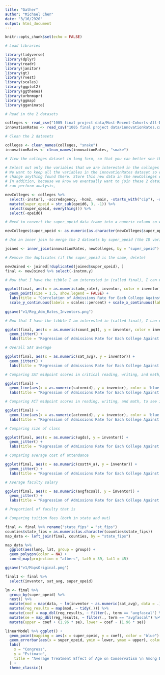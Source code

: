 ```yaml
---
title: "Gather"
author: "Michael Chen"
date: "3/16/2020"
output: html_document
---
```


```r
knitr::opts_chunk$set(echo = FALSE)

# Load libraries

library(tidyverse)
library(dplyr)
library(readr)
library(janitor)
library(gt)
library(rvest)
library(scales)
library(ggplot2)
library(ggthemes)
library(urbnmapr)
library(ggmap)
library(gganimate)
```

```r

# Read in the 2 datasets

colleges <- read_csv("1005 final project data/Most-Recent-Cohorts-All-Data-Elements (1).csv")
innovationRates <- read_csv("1005 final project data/innovationRates.csv")

# Clean the 2 datasets

colleges <- clean_names(colleges, "snake")
innovationRates <- clean_names(innovationRates, "snake")

# View the colleges dataset in long form, so that you can better see the different variables and select only the ones that matter for this project
```

```r

# Select out only the variables that we are interested in the colleges dataset.
# We want to keep all the variables in the innovationRates dataset so don't
# change anything found there. Store this new data in the newColleges dataset.
# In addition, because we know we eventually want to join these 2 datasets so we
# can perform analysis,

newColleges <- colleges %>%
  select(-insturl, -accredagency, -hcm2, -main, -starts_with("cip"), -starts_with("c150"), -starts_with("num"), -starts_with("dep"), -starts_with("ind"), -starts_with("female"), -starts_with("male"), -starts_with("loan"), -starts_with("noloan"), -starts_with("firstgen"), -starts_with("not1stgen"), -starts_with("pell"), -starts_with("nopell"), -starts_with("low_inc"), -starts_with("mid_inc"), -starts_with("hi_inc"), -starts_with("npt4"), -contains("rpy"), -starts_with("count"), -starts_with("mn_earn"), -starts_with("d150"), -starts_with("om"), -starts_with("ret"), -starts_with("pool"), -unitid, -opeid) %>%
  mutate(super_opeid = str_sub(opeid6, 3, -1)) %>%
  select(super_opeid, everything()) %>%
  select(-opeid6)

# Need to convert the super_opeid data frame into a numeric column so we can join the 2 together in both datasets.

newColleges$super_opeid <- as.numeric(as.character(newColleges$super_opeid))

# Use an inner join to merge the 2 datasets by super_opeid (the ID variable for each institution) and keep all the columns in both of the datasets.

joined <- inner_join(innovationRates, newColleges, by = "super_opeid")

# Remove the duplicates (if the super_opeid is the same, delete)

newJoined <- joined[!duplicated(joined$super_opeid), ]
final <- newJoined %>% select(-instnm.y)
```

```r

# Now that I have the tibble I am interested in (called final), I can now create several plots.

ggplot(final, aes(x = as.numeric(adm_rate), inventor, color = inventor)) +
  geom_point(size = 1.5, show.legend = FALSE) +
  labs(title = "Correlation of Admissions Rate for Each College Against Inventors", x = "Admissions Rate", y = "Percentage of Students That Are Inventors") +
  scale_y_continuous(labels = scales::percent) + scale_x_continuous(labels = scales::percent) + geom_smooth(method = "lm", se = TRUE) + theme_classic()
  
ggsave("v1/Reg_Adm_Rates_Inventors.png")
```

```r

# Now that I have the tibble I am interested in (called final), I can now create several plots.

ggplot(final, aes(x = as.numeric(count_pq1), y = inventor, color = inventor_pq1)) +
  geom_jitter() +
  labs(title = "Regression of Admissions Rate for Each College Against Inventors", x = "Admissions Rate", y = "Percentage of Students That Are Inventors") + scale_y_continuous(labels = scales::percent) + theme_classic()

# Overall SAT average

ggplot(final, aes(x = as.numeric(sat_avg), y = inventor)) +
  geom_jitter() +
  labs(title = "Regression of Admissions Rate for Each College Against Inventors", x = "SAT Average Score", y = "Percentage of Students That Are Inventors") + scale_y_continuous(labels = scales::percent) + geom_smooth(method = "lm", se = TRUE)  + theme_classic()

# Comparing SAT midpoint scores in critical reading, writing, and math, to see which has the greatest effect on inventor rate

ggplot(final) +
  geom_line(aes(x = as.numeric(satvrmid), y = inventor), color = 'blue') + geom_line(aes(x = as.numeric(satmtmid), y = inventor), color = 'red', linetype = 'dotted') + geom_line(aes(x = as.numeric(satwrmid), y = inventor), color = 'green') + 
  labs(title = "Regression of Admissions Rate for Each College Against Inventors", x = "SAT Average Score", y = "Percentage of Students That Are Inventors in Student Body") + scale_y_continuous(labels = scales::percent) + theme_classic()

# Comparing ACT midpoint scores in reading, writing, and math, to see if standardized tests have any prediction on inventor rate

ggplot(final) +
  geom_line(aes(x = as.numeric(actenmid), y = inventor), color = 'blue') + geom_line(aes(x = as.numeric(actmtmid), y = inventor), color = 'red', linetype = 'dotted') + geom_line(aes(x = as.numeric(actwrmid), y = inventor), color = 'green') + 
  labs(title = "Regression of Admissions Rate for Each College Against Inventors", x = "ACT Average Score", y = "Percentage of Students That Are Inventors in Student Body") + scale_color_manual(c("red", "blue", "green")) + scale_y_continuous(labels = scales::percent) + theme_classic()

# Comparing size of class

ggplot(final, aes(x = as.numeric(ugds), y = inventor)) +
  geom_jitter() +
  labs(title = "Regression of Admissions Rate for Each College Against Inventors", x = "Undergraduate Student Population Size", y = "Percentage of Students That Are Inventors") + scale_y_continuous(labels = scales::percent) + geom_smooth(method = "lm", se = TRUE)  + theme_classic()
```

```r
# Comparing average cost of attendance

ggplot(final, aes(x = as.numeric(costt4_a), y = inventor)) +
  geom_jitter() +
  labs(title = "Regression of Admissions Rate for Each College Against Inventors", x = "Undergraduate Student Population Size", y = "Percentage of Students That Are Inventors") + scale_y_continuous(labels = scales::percent) + geom_smooth(method = "lm", se = TRUE)  + theme_classic()

# Average faculty salary

ggplot(final, aes(x = as.numeric(avgfacsal), y = inventor)) +
  geom_jitter() +
  labs(title = "Regression of Admissions Rate for Each College Against Inventors", x = "Undergraduate Student Population Size", y = "Percentage of Students That Are Inventors") + scale_y_continuous(labels = scales::percent) + geom_smooth(method = "lm", se = FALSE)  + theme_classic()

# Proportionl of faculty that is 

# Comparing tuition fees (both in state and out)

```

```r
final <- final %>% rename("state_fips" = "st_fips")
counties$state_fips = as.numeric(as.character(counties$state_fips))
map_data <- left_join(final, counties, by = "state_fips") 
```

```r
map_data %>%
  ggplot(aes(long, lat, group = group)) +
  geom_polygon(color = NA) +
  coord_map(projection = "albers", lat0 = 39, lat1 = 45)

ggsave("v1/MapsOriginal.png")
```

```r
final1 <- final %>% 
  select(inventor, sat_avg, super_opeid)

lm <- final %>%
  group_by(super_opeid) %>%
  nest() %>%
  mutate(mod = map(data, ~ lm(inventor ~ as.numeric(sat_avg), data = .))) %>%
  mutate(reg_results = map(mod, ~ tidy(.))) %>%
  mutate(coef = map_dbl(reg_results, ~ filter(., term == "avgfascal") %>% pull(estimate))) %>%
  mutate(se = map_dbl(reg_results, ~ filter(., term == "avgfascal") %>% pull(std.error))) %>%
  mutate(upper = coef + (1.96 * se), lower = coef - (1.96 * se))

linearModel %>% ggplot() +
  geom_point(mapping = aes(x = super_opeid, y = coef), color = "blue") +
  geom_errorbar(aes(x = super_opeid, ymin = lower, ymax = upper), color = "red") +
  labs(
    x = "Congress",
    y = "Estimate",
    title = "Average Treatment Effect of Age on Conservatism \n Among Democrats Over Time", subtitle = "Scores use DW Nominate Dimension 1 \n 95% Confidence Interval"
  ) +
  theme_classic()
```








